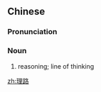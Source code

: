 ==Chinese==
{{zh-forms}}

===Pronunciation===
{{zh-pron
|m=lǐlù
|mn=lí-lō͘
|cat=n
}}

===Noun===
{{zh-noun}}

# reasoning; line of thinking

[[zh:理路]]